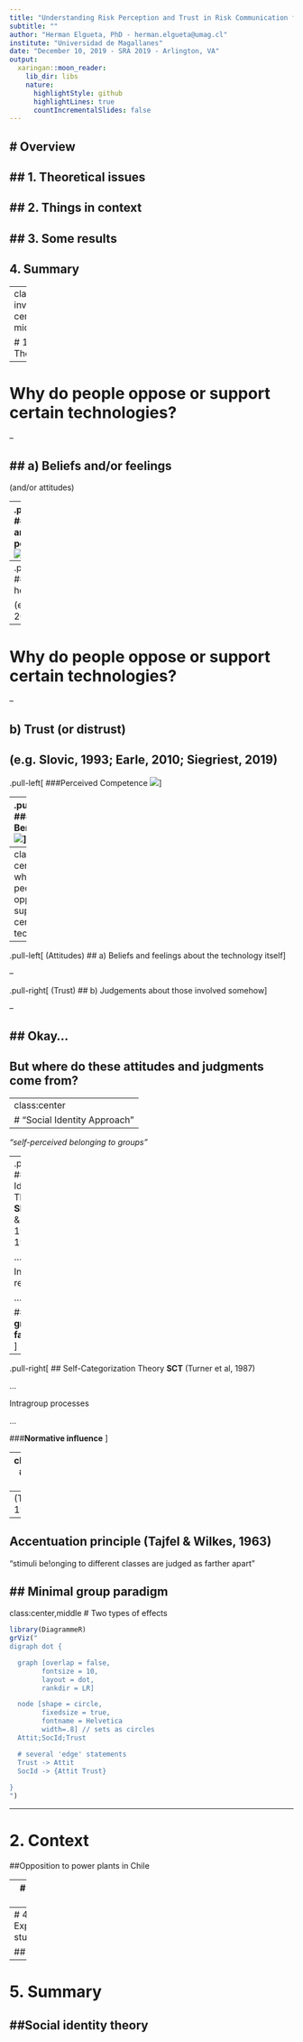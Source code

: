 ```yaml
--- 
title: "Understanding Risk Perception and Trust in Risk Communication from a Social Identity Approach"
subtitle: ""
author: "Herman Elgueta, PhD - herman.elgueta@umag.cl"
institute: "Universidad de Magallanes"
date: "December 10, 2019 - SRA 2019 - Arlington, VA"
output:
  xaringan::moon_reader:
    lib_dir: libs
    nature:
      highlightStyle: github
      highlightLines: true
      countIncrementalSlides: false
---
```

# <!-- Slide 02 --> Overview
--

## 1. Theoretical issues
--

## 2. Things in context
--

## 3. Some results
--

## 4. Summary

---
class: inverse, center, middle

# <!-- Slide 03 --> 1. Theory


---

# <!-- Slide 04 --> Why do people oppose or support certain technologies?

--

## a) Beliefs and/or feelings
--
 (and/or attitudes)

--
.pull-left[
###Risk and benefit perceptions
![](imgs/balance.jpg)

(e.g. Bearth & Siegrist, 2016)
]


--
.pull-right[
###Affect heuristic
![](imgs/dread.jpg)

(e.g. Slovic, 2007)
]




---

# <!-- Slide 05 --> Why do people oppose or support certain technologies?

--

## b) Trust (or distrust)

(e.g. Slovic, 1993; Earle, 2010; Siegriest, 2019)
--
.pull-left[
###Perceived Competence
![](imgs/smart.jpg)
]

--
.pull-right[
###Perceived Benevolence
![](imgs/good.jpg)
]

---
class: inverse, center
# <!-- Slide 06 --> So... why do people oppose or support certain technologies?

--
.pull-left[
(Attitudes)
## a) Beliefs and feelings about the technology itself
]


--

.pull-right[
(Trust)
## b) Judgements about those involved somehow
]

--

## Okay... 
--



## But where do these attitudes and judgments come from?


---
class:center
# <!-- Slide 07 --> "Social Identity Approach"
--

*"self-perceived belonging to groups"*

--
.pull-left[
## Social Identity Theory
**SIT** (Tajfel & Turner, 1979, 1986)

...

Intergroup relations

...

###**In-group favoritism**
]


--

.pull-right[
## Self-Categorization Theory
**SCT** (Turner et al, 1987)

...

Intragroup processes


...

###**Normative influence**
]

---
class:center,middle
# <!-- Slide 07 --> "Social Identity Theory: SIT"
--
(Tajfel & Turner, 1979, 1986)


--
## Accentuation principle (Tajfel & Wilkes, 1963)
"stimuli be!onging to different classes are judged as farther apart"



## Minimal group paradigm 
---
class:center,middle
# <!-- Slide 08 --> Two types of effects
```r
library(DiagrammeR)
grViz("
digraph dot {

  graph [overlap = false,
        fontsize = 10,
        layout = dot,
        rankdir = LR]

  node [shape = circle,
        fixedsize = true,
        fontname = Helvetica
        width=.8] // sets as circles
  Attit;SocId;Trust

  # several 'edge' statements
  Trust -> Attit
  SocId -> {Attit Trust}
  
}
")

```



---




# <!-- Slide 09 --> 2. Context
##Opposition to power plants in Chile




---
# <!-- Slide 10 --> 3. Some results
---
# <!-- Slide 11 --> 4. Experimental study

## Results


---
# <!-- Slide 12 --> 5. Summary
##Social identity theory
---